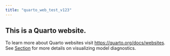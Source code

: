 ```yaml
---
title: "quarto_web_test_v123"
---
```


## This is a Quarto website.

To learn more about Quarto websites visit <https://quarto.org/docs/websites>.
See [Section](PCA_GTEx_scLiver_v2.ipynb) for more details on visualizing model diagnostics.